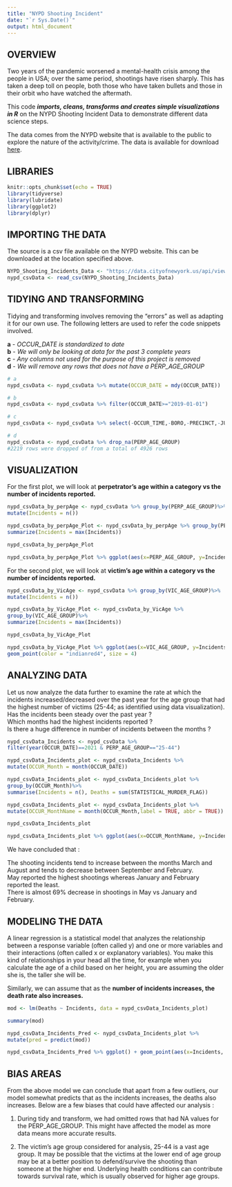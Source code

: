 ```yaml
---
title: "NYPD Shooting Incident"
date: "`r Sys.Date()`"
output: html_document
---
```



## OVERVIEW

Two years of the pandemic worsened a mental-health crisis among the people in USA; over the same period, shootings have risen sharply. This has taken a deep toll on people, both those who have taken bullets and those in their orbit who have watched the aftermath.

This code ***imports, cleans, transforms and creates simple visualizations in R*** on the NYPD Shooting Incident Data to demonstrate different data science steps.

The data comes from the NYPD website that is available to the public to explore the nature of the activity/crime. The data is available for download [here](https://data.cityofnewyork.us/api/views/833y-fsy8/rows.csv?accessType=DOWNLOAD).

## LIBRARIES  

```r
knitr::opts_chunk$set(echo = TRUE)
library(tidyverse)  
library(lubridate)
library(ggplot2)
library(dplyr)
```
 

## IMPORTING THE DATA

The source is a csv file available on the NYPD website. This can be downloaded at the location specified above.

```r

NYPD_Shooting_Incidents_Data <- "https://data.cityofnewyork.us/api/views/833y-fsy8/rows.csv?accessType=DOWNLOAD"  
nypd_csvData <- read_csv(NYPD_Shooting_Incidents_Data)  
```

## TIDYING AND TRANSFORMING

Tidying and transforming involves removing the "errors" as well as adapting it for our own use. The following letters are used to refer the code snippets involved.  

**a** - *OCCUR_DATE is standardized to date*   
**b** - *We will only be looking at data for the past 3 complete years*  
**c** - *Any columns not used for the purpose of this project is removed*  
**d** - *We will remove any rows that does not have a PERP_AGE_GROUP*  
 


```r
# a
nypd_csvData <- nypd_csvData %>% mutate(OCCUR_DATE = mdy(OCCUR_DATE))

# b
nypd_csvData <- nypd_csvData %>% filter(OCCUR_DATE>="2019-01-01") 

# c  
nypd_csvData <- nypd_csvData %>% select(-OCCUR_TIME,-BORO,-PRECINCT,-JURISDICTION_CODE,-PERP_RACE,-PERP_SEX,-VIC_SEX,-VIC_RACE,-X_COORD_CD,-Y_COORD_CD,-Latitude,-Longitude,-Lon_Lat)

# d  
nypd_csvData <- nypd_csvData %>% drop_na(PERP_AGE_GROUP)  
#2219 rows were dropped of from a total of 4926 rows
```

## VISUALIZATION  

For the first plot, we will look at **perpetrator’s age within a category vs the number of incidents reported.**  

``` r
nypd_csvData_by_perpAge <- nypd_csvData %>% group_by(PERP_AGE_GROUP)%>%
mutate(Incidents = n())  

nypd_csvData_by_perpAge_Plot <- nypd_csvData_by_perpAge %>% group_by(PERP_AGE_GROUP)%>%
summarize(Incidents = max(Incidents))  

nypd_csvData_by_perpAge_Plot  

nypd_csvData_by_perpAge_Plot %>% ggplot(aes(x=PERP_AGE_GROUP, y=Incidents))+ geom_bar(stat="identity", fill="steelblue")

```

For the second plot, we will look at **victim's age within a category vs the number of incidents reported.**  

```r
nypd_csvData_by_VicAge <- nypd_csvData %>% group_by(VIC_AGE_GROUP)%>%
mutate(Incidents = n())  

nypd_csvData_by_VicAge_Plot <- nypd_csvData_by_VicAge %>%
group_by(VIC_AGE_GROUP)%>%
summarize(Incidents = max(Incidents))  

nypd_csvData_by_VicAge_Plot  

nypd_csvData_by_VicAge_Plot %>% ggplot(aes(x=VIC_AGE_GROUP, y=Incidents))+ geom_segment(aes(x = VIC_AGE_GROUP, xend = VIC_AGE_GROUP, y = 0, yend = Incidents)) +
geom_point(color = "indianred4", size = 4)

```  

## ANALYZING DATA  

Let us now analyze the data further to examine the rate at which the incidents increased/decreased over the past year for the age group that had the highest number of victims (25-44; as identified using data visualization).  
Has the incidents been steady over the past year ?  
Which months had the highest incidents reported ?  
Is there a huge difference in number of incidents between the months ?  

```r

nypd_csvData_Incidents <- nypd_csvData %>%
filter(year(OCCUR_DATE)==2021 & PERP_AGE_GROUP=="25-44")  

nypd_csvData_Incidents_plot <- nypd_csvData_Incidents %>%
mutate(OCCUR_Month = month(OCCUR_DATE))  

nypd_csvData_Incidents_plot <- nypd_csvData_Incidents_plot %>%
group_by(OCCUR_Month)%>%
summarise(Incidents = n(), Deaths = sum(STATISTICAL_MURDER_FLAG)) 

nypd_csvData_Incidents_plot <- nypd_csvData_Incidents_plot %>%
mutate(OCCUR_MonthName = month(OCCUR_Month,label = TRUE, abbr = TRUE))

nypd_csvData_Incidents_plot  

nypd_csvData_Incidents_plot %>% ggplot(aes(x=OCCUR_MonthName, y=Incidents, group = 1))+geom_line(color="darkslategrey")

```  

We have concluded that :  

The shooting incidents tend to increase between the months March and August and tends to decrease between September and February.  
May reported the highest shootings whereas January and February reported the least.  
There is almost 69% decrease in shootings in May vs January and February.  

## MODELING THE DATA  

A linear regression is a statistical model that analyzes the relationship between a response variable (often called y) and one or more variables and their interactions (often called x or explanatory variables). You make this kind of relationships in your head all the time, for example when you calculate the age of a child based on her height, you are assuming the older she is, the taller she will be.  

Similarly, we can assume that as the **number of incidents increases, the death rate also increases.**  

```r
mod <- lm(Deaths ~ Incidents, data = nypd_csvData_Incidents_plot)  

summary(mod)  

nypd_csvData_Incidents_Pred <- nypd_csvData_Incidents_plot %>%
mutate(pred = predict(mod))  

nypd_csvData_Incidents_Pred %>% ggplot() + geom_point(aes(x=Incidents, y=Deaths),color="black") + geom_point(aes(x=Incidents, y=pred),color = "red")  
```

## BIAS AREAS  

From the above model we can conclude that apart from a few outliers, our model somewhat predicts that as the incidents increases, the deaths also increases. Below are a few biases that could have affected our analysis :  

1. During tidy and transform, we had omitted rows that had NA values for the PERP_AGE_GROUP. This might have affected the model as more data means more accurate results.    

2. The victim's age group considered for analysis, 25-44 is a vast age group. It may be possible that the victims at the lower end of age group may be at a better position to defend/survive the shooting than someone at the higher end. Underlying health conditions can contribute towards survival rate, which is usually observed for higher age groups.  







 
















